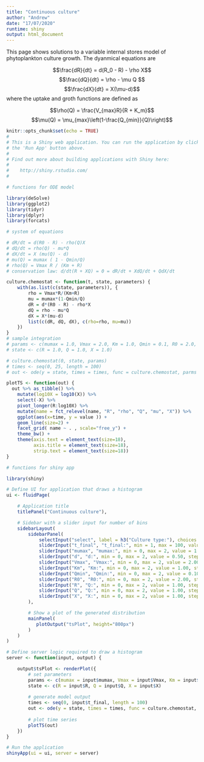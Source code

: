 ```yaml
---
title: "Continuous culture"
author: "Andrew"
date: "17/07/2020"
runtime: shiny
output: html_document
---
```


This page shows solutions to a variable internal stores model of phytoplankton culture growth. The dyanmical equations are

$$\frac{dR}{dt} = d(R_0 - R) - \rho X$$
$$\frac{dQ}{dt} = \rho - \mu Q $$
$$\frac{dX}{dt} = X(\mu-d)$$
where the uptake and groth functions are defined as 

$$\rho(Q) = \frac{V_{max}R}{R + K_m}$$
$$\mu(Q) = \mu_{max}\left(1-\frac{Q_{min}}{Q}\right)$$


```r
knitr::opts_chunk$set(echo = TRUE)
#
# This is a Shiny web application. You can run the application by clicking
# the 'Run App' button above.
#
# Find out more about building applications with Shiny here:
#
#    http://shiny.rstudio.com/
#

# functions for ODE model

library(deSolve)
library(ggplot2)
library(tidyr)
library(dplyr)
library(forcats)

# system of equations

# dR/dt = d(R0 - R) - rho(Q)X
# dQ/dt = rho(Q) - mu*Q
# dX/dt = X (mu(Q) - d)
# mu(Q) = mumax ( 1 - Qmin/Q)
# rho(Q) = Vmax R / (Km + R)
# conservation law: d/dt(R + XQ) = 0 = dR/dt + XdQ/dt + QdX/dt 

culture.chemostat <- function(t, state, parameters) {
    with(as.list(c(state, parameters)), {
        rho = Vmax*R/(Km+R)
        mu = mumax*(1-Qmin/Q)
        dR = d*(R0 - R) - rho*X
        dQ = rho - mu*Q
        dX = X*(mu-d)
        list(c(dR, dQ, dX), c(rho=rho, mu=mu))  
    })
}
# sample integration
# params <- c(mumax = 1.0, Vmax = 2.0, Km = 1.0, Qmin = 0.1, R0 = 2.0, d = 0.5)
# state <- c(R = 1.0, Q = 1.0, X = 1.0)

# culture.chemostat(0, state, params)
# times <- seq(0, 25, length = 100)
# out <- ode(y = state, times = times, func = culture.chemostat, parms = params)

plotTS <- function(out) {
  out %>% as_tibble() %>%
    mutate(log10X = log10(X)) %>%
    select(-X) %>%
    pivot_longer(R:log10X) %>%
    mutate(name = fct_relevel(name, "R", "rho", "Q", "mu", "X")) %>%
    ggplot(aes(x=time, y = value )) + 
    geom_line(size=2) + 
    facet_grid( name ~ . , scale="free_y") + 
    theme_bw() + 
    theme(axis.text = element_text(size=18),
          axis.title = element_text(size=18), 
          strip.text = element_text(size=18))
}
```

```r
# functions for shiny app

library(shiny)

# Define UI for application that draws a histogram
ui <- fluidPage(

    # Application title
    titlePanel("Continuous culture"),

    # Sidebar with a slider input for number of bins 
    sidebarLayout(
        sidebarPanel(
            selectInput("select", label = h3("Culture type:"), choices = list("Chemostat" = 1, "Turbidostat" = 2, "Batch" = 3, "Semi-continuous batch"=4), selected = 1),
            sliderInput("t_final", "t_final:", min = 1, max = 100, value = 25.00, step = 1.0),
            sliderInput("mumax", "mumax:", min = 0, max = 2, value = 1.00, step = 0.05),
            sliderInput("d", "d:", min = 0, max = 2, value = 0.50, step = 0.05),
            sliderInput("Vmax", "Vmax:", min = 0, max = 2, value = 2.00, step = 0.05),
            sliderInput("Km", "Km:", min = 0, max = 2, value = 1.00, step = 0.05),
            sliderInput("Qmin", "Qmin:", min = 0, max = 2, value = 0.10, step = 0.05),
            sliderInput("R0", "R0:", min = 0, max = 2, value = 2.00, step = 0.05),
            sliderInput("R", "Q:", min = 0, max = 2, value = 1.00, step = 0.05),
            sliderInput("Q", "Q:", min = 0, max = 2, value = 1.00, step = 0.05),
            sliderInput("X", "X:", min = 0, max = 2, value = 1.00, step = 0.05)
        ),

        # Show a plot of the generated distribution
        mainPanel(
           plotOutput("tsPlot", height="800px")
        )
    )
)

# Define server logic required to draw a histogram
server <- function(input, output) {

    output$tsPlot <- renderPlot({
        # set parameters
        params <- c(mumax = input$mumax, Vmax = input$Vmax, Km = input$Km, Qmin = input$Qmin, R0 = input$R0, d = input$d)
        state <- c(R = input$R, Q = input$Q, X = input$X)
        
        # generate model output
        times <- seq(0, input$t_final, length = 100)
        out <- ode(y = state, times = times, func = culture.chemostat, parms = params)
        
        # plot time series
        plotTS(out)
    })
}

# Run the application 
shinyApp(ui = ui, server = server)


```


